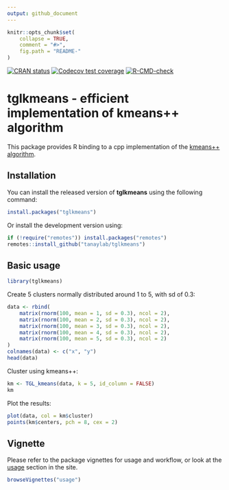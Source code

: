 ```yaml
---
output: github_document
---
```


```r
knitr::opts_chunk$set(
    collapse = TRUE,
    comment = "#>",
    fig.path = "README-"
)
```

<!-- badges: start -->
[![CRAN status](https://www.r-pkg.org/badges/version/tglkmeans)](https://CRAN.R-project.org/package=tglkmeans)
[![Codecov test coverage](https://codecov.io/gh/tanaylab/tglkmeans/branch/master/graph/badge.svg)](https://app.codecov.io/gh/tanaylab/tglkmeans?branch=master)
[![R-CMD-check](https://github.com/tanaylab/tglkmeans/actions/workflows/R-CMD-check.yaml/badge.svg)](https://github.com/tanaylab/tglkmeans/actions/workflows/R-CMD-check.yaml)
<!-- badges: end -->


# tglkmeans - efficient implementation of kmeans++ algorithm

This package provides R binding to a cpp implementation of the [kmeans++ algorithm](<https://en.wikipedia.org/wiki/K-means%2B%2B>).

## Installation 

You can install the released version of **tglkmeans** using the following command:

```r
install.packages("tglkmeans")
```

Or install the development version using: 

```r
if (!require("remotes")) install.packages("remotes")
remotes::install_github("tanaylab/tglkmeans")
```

## Basic usage
```r
library(tglkmeans)
```


Create 5 clusters normally distributed around 1 to 5, with sd of 0.3:

```r
data <- rbind(
    matrix(rnorm(100, mean = 1, sd = 0.3), ncol = 2),
    matrix(rnorm(100, mean = 2, sd = 0.3), ncol = 2),
    matrix(rnorm(100, mean = 3, sd = 0.3), ncol = 2),
    matrix(rnorm(100, mean = 4, sd = 0.3), ncol = 2),
    matrix(rnorm(100, mean = 5, sd = 0.3), ncol = 2)
)
colnames(data) <- c("x", "y")
head(data)
```

Cluster using kmeans++:

```r
km <- TGL_kmeans(data, k = 5, id_column = FALSE)
km
```

Plot the results:
```r
plot(data, col = km$cluster)
points(km$centers, pch = 8, cex = 2)
```

## Vignette

Please refer to the package vignettes for usage and workflow, or look at the [usage](https://tanaylab.github.io/tglkmeans/articles/usage.html) section in the site.


```r
browseVignettes("usage")
```

